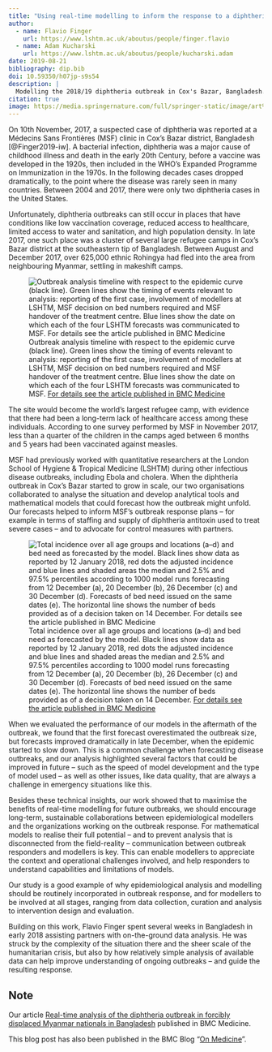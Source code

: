 ```yaml
---
title: "Using real-time modelling to inform the response to a diphtheria outbreak"
author:
  - name: Flavio Finger
    url: https://www.lshtm.ac.uk/aboutus/people/finger.flavio
  - name: Adam Kucharski
    url: https://www.lshtm.ac.uk/aboutus/people/kucharski.adam
date: 2019-08-21
bibliography: dip.bib
doi: 10.59350/h07jp-s9s54
description: |
  Modelling the 2018/19 diphtheria outbreak in Cox's Bazar, Bangladesh.
citation: true
image: https://media.springernature.com/full/springer-static/image/art%3A10.1186%2Fs12916-019-1288-7/MediaObjects/12916_2019_1288_Fig3_HTML.png
---
```


On 10th November, 2017, a suspected case of diphtheria was reported at a Médecins Sans Frontières (MSF) clinic in Cox’s Bazar district, Bangladesh [@Finger2019-iw]. A bacterial infection, diphtheria was a major cause of childhood illness and death in the early 20th Century, before a vaccine was developed in the 1920s, then included in the WHO’s Expanded Programme on Immunization in the 1970s. In the following decades cases dropped dramatically, to the point where the disease was rarely seen in many countries. Between 2004 and 2017, there were only two diphtheria cases in the United States.

Unfortunately, diphtheria outbreaks can still occur in places that have conditions like low vaccination coverage, reduced access to healthcare, limited access to water and sanitation, and high population density. In late 2017, one such place was a cluster of several large refugee camps in Cox’s Bazar district at the southeastern tip of Bangladesh. Between August and December 2017, over 625,000 ethnic Rohingya had fled into the area from neighbouring Myanmar, settling in makeshift camps.

![Outbreak analysis timeline with respect to the epidemic curve (black line). Green lines show the timing of events relevant to analysis: reporting of the first case, involvement of modellers at LSHTM, MSF decision on bed numbers required and MSF handover of the treatment centre. Blue lines show the date on which each of the four LSHTM forecasts was communicated to MSF. [For details see the article published in BMC Medicine][bmcart]](https://media.springernature.com/full/springer-static/image/art%3A10.1186%2Fs12916-019-1288-7/MediaObjects/12916_2019_1288_Fig1_HTML.png)

The site would become the world’s largest refugee camp, with evidence that there had been a long-term lack of healthcare access among these individuals. According to one survey performed by MSF in November 2017, less than a quarter of the children in the camps aged between 6 months and 5 years had been vaccinated against measles.

MSF had previously worked with quantitative researchers at the London School of Hygiene & Tropical Medicine (LSHTM) during other infectious disease outbreaks, including Ebola and cholera. When the diphtheria outbreak in Cox’s Bazar started to grow in scale, our two organisations collaborated to analyse the situation and develop analytical tools and mathematical models that could forecast how the outbreak might unfold. Our forecasts helped to inform MSF’s outbreak response plans – for example in terms of staffing and supply of diphtheria antitoxin used to treat severe cases – and to advocate for control measures with partners.

![Total incidence over all age groups and locations (a–d) and bed need as forecasted by the model. Black lines show data as reported by 12 January 2018, red dots the adjusted incidence and blue lines and shaded areas the median and 2.5% and 97.5% percentiles according to 1000 model runs forecasting from 12 December (a), 20 December (b), 26 December (c\) and 30 December (d). Forecasts of bed need issued on the same dates (e). The horizontal line shows the number of beds provided as of a decision taken on 14 December. [For details see the article published in BMC Medicine][bmcart]](https://media.springernature.com/full/springer-static/image/art%3A10.1186%2Fs12916-019-1288-7/MediaObjects/12916_2019_1288_Fig3_HTML.png)



When we evaluated the performance of our models in the aftermath of the outbreak, we found that the first forecast overestimated the outbreak size, but forecasts improved dramatically in late December, when the epidemic started to slow down. This is a common challenge when forecasting disease outbreaks, and our analysis highlighted several factors that could be improved in future – such as the speed of model development and the type of model used – as well as other issues, like data quality, that are always a challenge in emergency situations like this.

Besides these technical insights, our work showed that to maximise the benefits of real-time modelling for future outbreaks, we should encourage long-term, sustainable collaborations between epidemiological modellers and the organizations working on the outbreak response. For mathematical models to realise their full potential – and to prevent analysis that is disconnected from the field-reality – communication between outbreak responders and modellers is key. This can enable modellers to appreciate the context and operational challenges involved, and help responders to understand capabilities and limitations of models.

Our study is a good example of why epidemiological analysis and modelling should be routinely incorporated in outbreak response, and for modellers to be involved at all stages, ranging from data collection, curation and analysis to intervention design and evaluation.

Building on this work, Flavio Finger spent several weeks in Bangladesh in early 2018 assisting partners with on-the-ground data analysis. He was struck by the complexity of the situation there and the sheer scale of the humanitarian crisis, but also by how relatively simple analysis of available data can help improve understanding of ongoing outbreaks – and guide the resulting response.

## Note {.appendix}

Our article [Real-time analysis of the diphtheria outbreak in forcibly displaced Myanmar nationals in Bangladesh][bmcart] published in BMC Medicine.

This blog post has also been published in the BMC Blog "[On Medicine][bmcblog]".

[bmcart]: https://doi.org/10.1186/s12916-019-1288-7
[bmcblog]: https://blogs.biomedcentral.com/on-medicine/2019/03/12/using-real-time-modeling-to-inform-the-response-to-a-diphtheria-outbreak/
